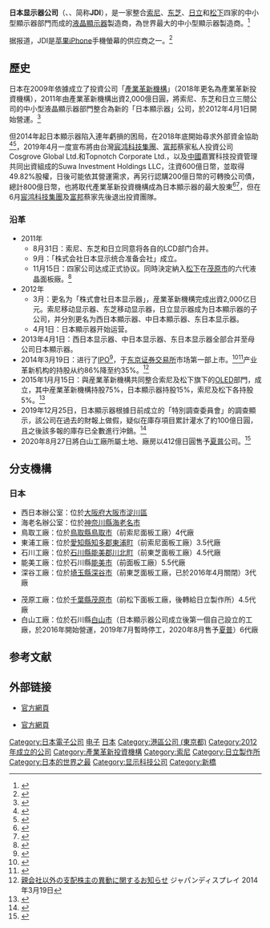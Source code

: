 {{Infobox company
| name             = 日本顯示器公司
| name_en          = Japan Display Inc.
| native_name      = 株式会社ジャパンディスプレイ
| native_name_lang = ja
| logo             = [[File:Japan_Display_logo.svg|190px]]
| slogan           = Just between you and the world.
| type             = [[股份公司|股份公司]]
| traded_as        = {{TYO|6740}}
| foundation       = {{Start date and age|2012|04|01|p=yes}}
| location         = {{JPN}}[[东京都|东京都]][[港區_(東京都)|港区]]西新桥三丁目7番1号
| area_served      = 全球
| key_people       = Scott Callon（董事長兼CEO）
| industry         = [[电子|电子]]
| products         = 中小尺寸显示器
| capital          = 1,144億[[日圓|日圓]]<ref name="Outline">{{Cite web| url=https://www.j-display.com/company/outline.html| title=概要・組織| date=2018-11-01| publisher=日本顯示器| language=ja| accessdate=2019-04-16| archive-date=2020-08-07| archive-url=https://web.archive.org/web/20200807040245/https://www.j-display.com/company/outline.html| dead-url=no}}</ref>
| revenue          = {{decrease}} 7,175億日圓<small>（2018年3月）</small><ref name="JDI-20180515">{{Cite web| url=https://ssl4.eir-parts.net/doc/6740/tdnet/1588353/00.pdf| title=2017年度 決算説明会| date=2018-05-15| publisher=日本顯示器| language=ja| accessdate=2019-04-16| archive-date=2020-05-02| archive-url=https://web.archive.org/web/20200502132906/https://ssl4.eir-parts.net/doc/6740/tdnet/1588353/00.pdf| dead-url=no}}</ref>
| operating_income = {{decrease}} 2,374億日圓<small>（2018年3月）</small><ref name="JDI-20180515"/>
| net_income       = {{decrease}} 2,472億日圓<small>（2018年3月）</small><ref name="JDI-20180515"/>
| assets           = {{decrease}} 6,147億日圓<small>（2018年3月）</small><ref name="JDI-20180515"/>
| equity           = {{decrease}} 820億日圓<small>（2018年3月）</small ><ref name="JDI-20180515"/>
| num_employees    = 9,841人（2018年9月）<ref name="Outline"/>
| major_shareholder= 一期信託（44.26%）<br>[[產業革新投資機構|產業革新投資機構]]（14.1%）<br>[[日亞化學工業|日亞化學工業]]（2.3%）<br>[[索尼|索尼]]（0.67%）<ref>{{Cite web| title=株価・株式情報| url=https://www.j-display.com/ir/stockinfo/stock.html| publisher=日本顯示器| accessdate=2019-04-16| language=ja| archive-date=2020-05-02| archive-url=https://web.archive.org/web/20200502132912/https://www.j-display.com/ir/stockinfo/stock.html| dead-url=no}}</ref>
| homepage         = [http://www.j-display.com/ http://www.j-display.com/]
| footnotes        = 
}}

'''日本显示器公司'''（{{lang-ja|株式会社ジャパンディスプレイ}}、{{lang-en|Japan Display Inc.}}、简称'''JDI'''），是一家整合[[索尼|索尼]]、[[东芝|东芝]]、[[日立製作所|日立]]和[[松下|松下]]四家的中小型顯示器部門而成的[[液晶顯示器|液晶顯示器]]製造商，為世界最大的中小型顯示器製造商。<ref>{{cite web|url=http://zh.cn.nikkei.com/industry/itelectric-appliance/11481-20141028.html|title=日本顯示器為何預虧？|date=2014-10-28|publisher=日本經濟新聞|language=zh|author=伊藤大輔|access-date=2016-08-18|archive-date=2020-05-02|archive-url=https://web.archive.org/web/20200502132931/http://zh.cn.nikkei.com/industry/itelectric-appliance/11481-20141028.html|dead-url=no}}</ref>

据报道，JDI是[[苹果公司|苹果]][[iPhone|iPhone]]手機螢幕的供应商之一。<ref>{{cite news |url=http://www.reuters.com/article/2014/03/19/us-japan-display-listing-idUSBREA2I00W20140319?type=companyNews |title=News of IPO by JDI |publisher=[[Reuters|Reuters]] |author1=Reiji Murai |author2=Takashi Umekawa |date=March 19, 2014 |accessdate=September 11, 2014 |archive-date=2015-09-28 |archive-url=https://web.archive.org/web/20150928024746/http://www.reuters.com/article/2014/03/19/us-japan-display-listing-idUSBREA2I00W20140319?type=companyNews |dead-url=yes }}</ref>

== 歷史 ==

日本在2009年依據{{tsl|ja|産業活力の再生及び産業活動の革新に関する特別措置法|日本產業再生法}}成立了投資公司「[[產業革新投資機構|產業革新機構]]」（2018年更名為產業革新投資機構），2011年由產業革新機構出資2,000億日圓，將索尼、东芝和日立三間公司的中小型液晶顯示器部門整合為新的「日本顯示器」公司，於2012年4月1日開始營運。<ref>{{cite web |url=http://www.dailytech.com/Sony+Hitachi+and+Toshiba+Agree+to+Japan+Display+Joint+Venture/article23287.htm#sthash.n505fv5T.dpuf |title=Sony, Hitachi, and Toshiba Agree to "Japan Display" Joint Venture |publisher=[[DailyTech|DailyTech]] |date=November 15, 2011 |accessdate=March 23, 2014 |deadurl=yes |archiveurl=https://web.archive.org/web/20111117225459/http://www.dailytech.com/Sony+Hitachi+and+Toshiba+Agree+to+Japan+Display+Joint+Venture/article23287.htm#sthash.n505fv5T.dpuf |archivedate=2011年11月17日 |df= }}</ref>

但2014年起日本顯示器陷入連年虧損的困局，在2018年底開始尋求外部資金協助<ref>{{Cite news| url=https://www.chinatimes.com/realtimenews/20170808001436-260408?chdtv| title=虧損嚴重 「日本顯示器」擬裁員4千人| author=黃菁菁| date=2017-08-08| newspaper=中國時報| language=zh-tw| accessdate=2019-04-16| archive-date=2020-05-02| archive-url=https://web.archive.org/web/20200502132938/https://www.chinatimes.com/realtimenews/20170808001436-260408?chdtv| dead-url=no}}</ref><ref>{{Cite news| url=https://zh.cn.nikkei.com/industry/itelectric-appliance/33556-2018-12-19-05-00-00.html| title=日本顯示器尋求中國資本幫助面臨艱險| date=2018-12-19| work=日本經濟新聞中文版| language=zh-tw| accessdate=2019-04-16| archive-date=2020-05-02| archive-url=https://web.archive.org/web/20200502120212/https://zh.cn.nikkei.com/industry/itelectric-appliance/33556-2018-12-19-05-00-00.html| dead-url=no}}</ref>，2019年4月一度宣布將由台灣[[宸鴻光電科技|宸鸿科技集團]]、[[富邦|富邦]]蔡家私人投資公司Cosgrove Global Ltd.和Topnotch Corporate Ltd.，以及[[中國|中國]]嘉實科技投資管理共同出資組成的Suwa Investment Holdings LLC，注資600億日幣，並取得49.82%股權，日後可能依其營運需求，再另行認購200億日幣的可轉換公司債，總計800億日幣，也將取代產業革新投資機構成為日本顯示器的最大股東<ref>{{Cite news| url=https://zh.cn.nikkei.com/industry/itelectric-appliance/35143-2019-04-12-16-26-52.html| title=日本顯示器接受大陸和台灣企業800億日元出資| date=2019-04-12| work=日本經濟新聞中文版| accessdate=2019-04-12| language=zh-tw| archive-date=2020-05-02| archive-url=https://web.archive.org/web/20200502120248/https://zh.cn.nikkei.com/industry/itelectric-appliance/35143-2019-04-12-16-26-52.html| dead-url=no}}</ref><ref>{{Cite news| url=https://money.udn.com/money/story/5612/3753040| title=台陸聯盟 220億元注資JDI| language=zh-tw| accessdate=2019-04-12| newspaper=經濟日報| author=易起宇| archive-date=2020-05-02| archive-url=https://web.archive.org/web/20200502132954/https://money.udn.com/money/story/5612/3753040| dead-url=no}}</ref>，但在6月[[宸鴻光電科技|宸鸿科技集團]]及[[富邦|富邦]]蔡家先後退出投資團隊。

=== 沿革 ===

* 2011年
** 8月31日：索尼、东芝和日立同意将各自的LCD部门合并。
** 9月：「株式会社日本显示统合准备会社」成立。
** 11月15日：四家公司达成正式协议。同時決定納入[[松下|松下]]在[[茂原市|茂原市]]的六代液晶面板廠。<ref>{{Cite news| title=日廠大合體 面板雙虎遇勁敵| author=張義宮、蕭君暉| work=經濟日報| date=2011-11-16| accessdate=2016-12-14}}</ref>
* 2012年
** 3月：更名为「株式會社日本显示器」，産業革新機構完成出資2,000亿日元。索尼移动显示器、东芝移动显示器，日立显示器成为日本顯示器的子公司，并分別更名为西日本顯示器、中日本顯示器、东日本显示器。
** 4月1日：日本顯示器开始运营。
* 2013年4月1日：西日本显示器、中日本显示器、东日本显示器全部合并至母公司日本顯示器。
* 2014年3月19日：进行了[[IPO|IPO]]<ref>{{Cite web |url=http://www.j-display.com/english/ir/library/finance.html |title=Financial information provided by JDI |access-date=2015-02-08 |archive-date=2014-03-28 |archive-url=https://web.archive.org/web/20140328231229/http://www.j-display.com/english/ir/library/finance.html |dead-url=no }}</ref>，于[[东京证券交易所|东京证券交易所]]市场第一部上市。<ref>{{cite news |url=http://www.j-display.com/english/news/2014/20140319.html |title=Japan Display Inc. Listed on the First Section of the Tokyo Stock Exchange |date=March 19, 2014 |publisher=Japan Display |accessdate=March 22, 2014 |archive-date=2014-04-16 |archive-url=https://web.archive.org/web/20140416012556/http://www.j-display.com/english/news/2014/20140319.html |dead-url=no }}</ref><ref>{{cite news |url=http://asia.nikkei.com/Business/Companies/Japan-Display-debuts-on-TSE-as-1st-fruit-of-INCJs-investment |author=Shinichiro Unozawa |title=Japan Display IPO 1st fruit of INCJ's investment |publisher=[[Nikkei_Inc.|Nikkei Inc.]] |date=March 19, 2014 |accessdate=September 11, 2014 |archive-date=2014-09-11 |archive-url=https://web.archive.org/web/20140911150600/http://asia.nikkei.com/Business/Companies/Japan-Display-debuts-on-TSE-as-1st-fruit-of-INCJs-investment |dead-url=no }}</ref>产业革新机构的持股从约86%降至约35%。<ref>[http://v4.eir-parts.net/v4Contents/View.aspx?cat=tdnet&sid=1134070 親会社以外の支配株主の異動に関するお知らせ] {{Wayback|url=http://v4.eir-parts.net/v4Contents/View.aspx?cat=tdnet&sid=1134070 |date=20140319174726 }}ジャパンディスプレイ 2014年3月19日</ref>
* 2015年1月月15日：與産業革新機構共同整合索尼及松下旗下的[[OLED|OLED]]部門，成立{{tsl|ja|JOLED}}，其中産業革新機構持股75%，日本顯示器持股15%，索尼及松下各持股5%。<ref>{{Cite web| url=http://www.j-oled.com/company/company_profile/| publisher=株式会社 JOLED| language=ja| accessdate=2016-12-14| title=存档副本| archive-url=https://web.archive.org/web/20161212165354/http://www.j-oled.com/company/company_profile/| archive-date=2016-12-12| dead-url=yes}}</ref>
* 2019年12月25日，日本顯示器根據日前成立的「特別調查委員會」的調查顯示，該公司在過去的財報上做假，疑似在庫存項目累計灌水了約100億日圓，且之後該多報的庫存已全數進行沖銷。<ref>{{cite web|url=https://www.msn.com/zh-tw/money/topstories/jdi疑似在庫存灌水百億、股價暴跌逾10percent/ar-BBYjNbr?li=BBqiQ9P|title=JDI疑似在庫存灌水百億、股價暴跌逾10%|website=MSN|author=蔡承啟|date=2019-12-25|access-date=2021-12-23|archive-date=2020-01-15|archive-url=https://web.archive.org/web/20200115022713/https://www.msn.com/zh-tw/money/topstories/jdi%25E7%2596%2591%25E4%25BC%25BC%25E5%259C%25A8%25E5%25BA%25AB%25E5%25AD%2598%25E7%2581%258C%25E6%25B0%25B4%25E7%2599%25BE%25E5%2584%2584%25E3%2580%2581%25E8%2582%25A1%25E5%2583%25B9%25E6%259A%25B4%25E8%25B7%258C%25E9%2580%25BE10percent/ar-BBYjNbr%3Fli%3DBBqiQ9P|dead-url=no}}</ref>
*2020年8月27日將白山工廠所屬土地、廠房以412億日圓售予[[夏普|夏普]]公司。<ref>{{Cite news| url=https://www.asahi.com/articles/ASN8X3H6VN8XULFA006.html?iref=comtop_list_biz_n03| title=JDI、シャープに白山工場を412億円で売却へ| author=小出大貴、森田岳穂| work=朝日新聞| date=2020-08-28| accessdate=2020-08-28| archive-date=2020-08-28| archive-url=https://web.archive.org/web/20200828040708/https://www.asahi.com/articles/ASN8X3H6VN8XULFA006.html?iref=comtop_list_biz_n03| dead-url=no}}</ref>

== 分支機構 ==
=== 日本 ===
* 西日本辦公室：位於[[大阪府|大阪府]][[大阪市|大阪市]][[淀川區|淀川區]]
* 海老名辦公室：位於[[神奈川縣|神奈川縣]][[海老名市|海老名市]]
* 鳥取工廠：位於[[鳥取縣|鳥取縣]][[鳥取市|鳥取市]]（前索尼面板工廠）4代廠
* 東浦工廠：位於[[愛知縣|愛知縣]][[知多郡|知多郡]][[東浦町|東浦町]]（前索尼面板工廠）3.5代廠
* 石川工廠：位於[[石川縣|石川縣]][[能美郡|能美郡]][[川北町|川北町]]（前東芝面板工廠）4.5代廠
* 能美工廠：位於石川縣[[能美市|能美市]]（前面板工廠）5.5代廠
* 深谷工廠：位於[[埼玉縣|埼玉縣]][[深谷市|深谷市]]（前東芝面板工廠，已於2016年4月關閉）3代廠

* 茂原工廠：位於[[千葉縣|千葉縣]][[茂原市|茂原市]]（前松下面板工廠，後轉給日立製作所）4.5代廠
* 白山工廠：位於石川縣[[白山市_(日本)|白山市]]（日本顯示器公司成立後第一個自己設立的工廠，於2016年開始營運，2019年7月暫時停工，2020年8月售予[[夏普|夏普]]）6代廠

==参考文献==
{{Reflist|2}}

== 外部链接 ==
* {{Ja}} [http://www.j-display.com/ 官方網頁] {{Wayback|url=http://www.j-display.com/ |date=20210312011653 }}
* {{En}} [http://www.j-display.com/english/ 官方網頁] {{Wayback|url=http://www.j-display.com/english/ |date=20210114164133 }}

{{Electronics industry in Japan}}
{{Authority control}}
[[Category:日本電子公司|Category:日本電子公司]]
[[Category:日本经济|电子]]
[[Category:电子工业|日本]]
[[Category:港區公司_(東京都)|Category:港區公司 (東京都)]]
[[Category:2012年成立的公司|Category:2012年成立的公司]]
[[Category:產業革新投資機構|Category:產業革新投資機構]]
[[Category:索尼|Category:索尼]]
[[Category:日立製作所|Category:日立製作所]]
[[Category:日本的世界之最|Category:日本的世界之最]]
[[Category:显示科技公司|Category:显示科技公司]]
[[Category:新橋|Category:新橋]]